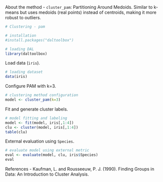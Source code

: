 About the method
- `cluster_pam`: Partitioning Around Medoids. Similar to k-means but uses medoids (real points) instead of centroids, making it more robust to outliers.

```r
# Clustering - pam

# installation 
#install.packages("daltoolbox")

# loading DAL
library(daltoolbox) 
```

Load data (`iris`).
```r
# loading dataset
data(iris)
```

Configure PAM with k=3.
```r
# clustering method configuration
model <- cluster_pam(k=3)
```

Fit and generate cluster labels.
```r
# model fitting and labeling
model <- fit(model, iris[,1:4])
clu <- cluster(model, iris[,1:4])
table(clu)
```

External evaluation using `Species`.
```r
# evaluate model using external metric
eval <- evaluate(model, clu, iris$Species)
eval
```

References
- Kaufman, L. and Rousseeuw, P. J. (1990). Finding Groups in Data: An Introduction to Cluster Analysis.
